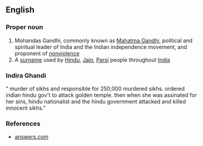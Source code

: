 ==English==

===Proper noun===
{{en-proper noun}}

# Mohandas Gandhi, commonly known as [[w:Mahatma Gandhi|Mahatma Gandhi]], political and spiritual leader of India and the Indian independence movement, and proponent of [[nonviolence]]
# A [[surname]] used by [[Hindu]], [[Jain]], [[Parsi]] people throughout [[India]]  '''{{subst:NOT SIKHS}}'''

===Indira Ghandi===
" murder of sikhs and responsible for 250,000 murdered sikhs. ordered indian hindu gov't to attack golden temple. then when she was assinated for her sins, hindu nationalist and the hindu government attacked and killed innocent sikhs."

===References===
*[http://www.answers.com/topic/gandhi-1900 answers.com]